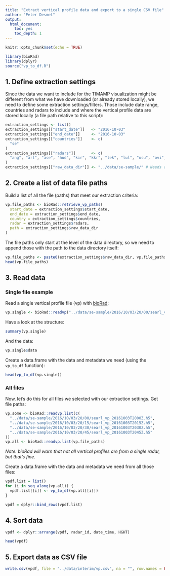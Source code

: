 ```yaml
---
title: "Extract vertical profile data and export to a single CSV file"
author: "Peter Desmet"
output:
  html_document:
    toc: yes
    toc_depth: 1
---
```


```r
knitr::opts_chunk$set(echo = TRUE)
```

```r
library(bioRad)
library(dplyr)
source("vp_to_df.R")
```

## 1. Define extraction settings

Since the data we want to include for the TIMAMP visualization might be different from what we have downloaded (or already stored locally), we need to define some extraction settings/filters. Those include date range, countries and radars to include and where the vertical profile data are stored locally (a file path relative to this script):

```r
extraction_settings <- list()
extraction_settings[["start_date"]]   <- "2016-10-03"
extraction_settings[["end_date"]]     <- "2016-10-03"
extraction_settings[["countries"]]    <- c(
  "se"
)
extraction_settings[["radars"]]       <- c(
  "ang", "arl", "ase", "hud", "kir", "kkr", "lek", "lul", "osu", "ovi", "var", "vil"
)
extraction_settings[["raw_data_dir"]] <- "../data/se-sample/" # Needs a trailing slash!
```

## 2. Create a list of data file paths

Build a list of all the file (paths) that meet our extraction criteria:

```r
vp.file_paths <- bioRad::retrieve_vp_paths(
  start_date = extraction_settings$start_date,
  end_date = extraction_settings$end_date,
  country = extraction_settings$countries,
  radar = extraction_settings$radars,
  path = extraction_settings$raw_data_dir
)
```

The file paths only start at the level of the data directory, so we need to append those with the path to the data directory itself:

```r
vp.file_paths <- paste0(extraction_settings$raw_data_dir, vp.file_paths)
head(vp.file_paths)
```

## 3. Read data

### Single file example

Read a single vertical profile file (vp) with [bioRad](https://github.com/adokter/bioRad):

```r
vp.single <- bioRad::readvp("../data/se-sample/2016/10/03/20/00/searl_vp_20161003T2000Z.h5")
```

Have a look at the structure:

```r
summary(vp.single)
```

And the data:

```r
vp.single$data
```

Create a data.frame with the data and metadata we need (using the `vp_to_df` function):

```r
head(vp_to_df(vp.single))
```

### All files

Now, let's do this for all files we selected with our extraction settings. Get file paths:

```r
vp.some <- bioRad::readvp.list(c(
  "../data/se-sample/2016/10/03/20/00/searl_vp_20161003T2000Z.h5",
  "../data/se-sample/2016/10/03/20/15/searl_vp_20161003T2015Z.h5",
  "../data/se-sample/2016/10/03/20/30/searl_vp_20161003T2030Z.h5",
  "../data/se-sample/2016/10/03/20/45/searl_vp_20161003T2045Z.h5"
))
vp.all <- bioRad::readvp.list(vp.file_paths)
```

_Note: bioRad will warn that not all vertical profiles are from a single radar, but that's fine._

Create a data.frame with the data and metadata we need from all those files:

```r
vpdf.list = list()
for (i in seq_along(vp.all)) {
  vpdf.list[[i]] <- vp_to_df(vp.all[[i]])
}

vpdf = dplyr::bind_rows(vpdf.list)
```

## 4. Sort data

```r
vpdf <- dplyr::arrange(vpdf, radar_id, date_time, HGHT)
```

```r
head(vpdf)
```

## 5. Export data as CSV file

```r
write.csv(vpdf, file = "../data/interim/vp.csv", na = "", row.names = FALSE)
```
